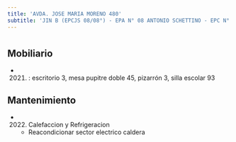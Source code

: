 ```yaml
---
title: 'AVDA. JOSE MARIA MORENO 480'
subtitle: 'JIN B (EPCJS 08/08°) - EPA N° 08 ANTONIO SCHETTINO - EPC N° 08 ANTONIO SCHETTINO'
---
```


#


## Mobiliario

*  (2021) : escritorio 3, mesa pupitre doble 45, pizarrón 3, silla escolar 93 





## Mantenimiento

*  (2022) Calefaccion y Refrigeracion 
    + Reacondicionar sector electrico caldera



